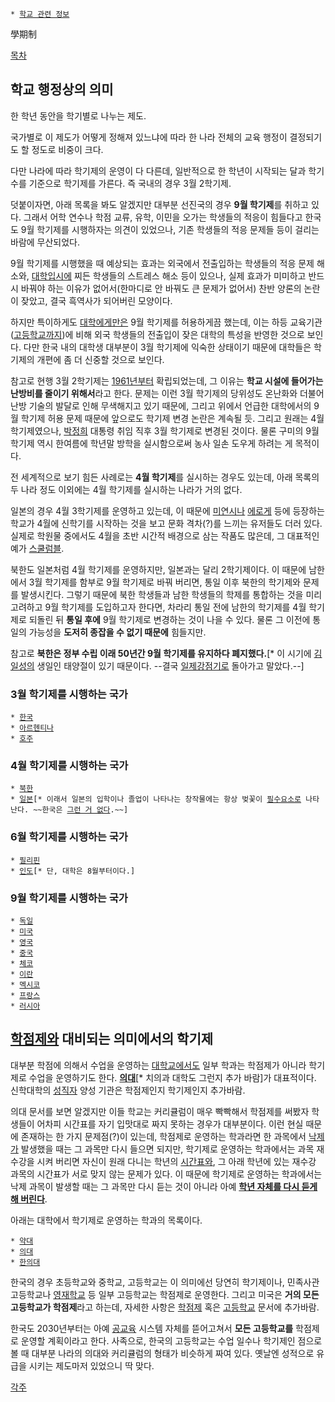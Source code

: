  * [[학교 관련 정보]]

學期制

[[목차]]
== 학교 행정상의 의미 ==
한 학년 동안을 학기별로 나누는 제도.

국가별로 이 제도가 어떻게 정해져 있느냐에 따라 한 나라 전체의 교육 행정이 결정되기도 할 정도로 비중이 크다.

다만 나라에 따라 학기제의 운영이 다 다른데, 일반적으로 한 학년이 시작되는 달과 학기 수를 기준으로 학기제를 가른다. 즉 국내의 경우 3월 2학기제.

덧붙이자면, 아래 목록을 봐도 알겠지만 대부분 선진국의 경우 '''9월 학기제'''를 취하고 있다. 그래서 어학 연수나 학점 교류, 유학, 이민을 오가는 학생들의 적응이 힘들다고 한국도 9월 학기제를 시행하자는 의견이 있었으나, 기존 학생들의 적응 문제들 등이 걸리는 바람에 무산되었다.

9월 학기제를 시행했을 때 예상되는 효과는 외국에서 전출입하는 학생들의 적응 문제 해소와, [[대학입시]]에 찌든 학생들의 스트레스 해소 등이 있으나, 실제 효과가 미미하고 반드시 바꿔야 하는 이유가 없어서(한마디로 안 바꿔도 큰 문제가 없어서) 찬반 양론의 논란이 잦았고, 결국 흑역사가 되어버린 모양이다.

하지만 특이하게도 [[대학]]에게만은 9월 학기제를 허용하게끔 했는데, 이는 하등 교육기관([[고등학교]]까지)에 비해 외국 학생들의 전출입이 잦은 대학의 특성을 반영한 것으로 보인다. 다만 한국 내의 대학생 대부분이 3월 학기제에 익숙한 상태이기 때문에 대학들은 학기제의 개편에 좀 더 신중할 것으로 보인다.

참고로 현행 3월 2학기제는 [[1961년]]부터 확립되었는데, 그 이유는 '''학교 시설에 들어가는 난방비를 줄이기 위해서'''라고 한다. 문제는 이런 3월 학기제의 당위성도 온난화와 더불어 난방 기술의 발달로 인해 무색해지고 있기 때문에, 그리고 위에서 언급한 대학에서의 9월 학기제 허용 문제 때문에 앞으로도 학기제 변경 논란은 계속될 듯. 그리고 원래는 4월 학기제였으나, [[박정희]] 대통령 취임 직후 3월 학기제로 변경된 것이다. 물론 구미의 9월 학기제 역시 한여름에 학년말 방학을 실시함으로써 농사 일손 도우게 하려는 게 목적이다.

전 세계적으로 보기 힘든 사례로는 '''4월 학기제'''를 실시하는 경우도 있는데, 아래 목록의 두 나라 정도 이외에는 4월 학기제를 실시하는 나라가 거의 없다.

일본의 경우 4월 3학기제를 운영하고 있는데, 이 때문에 [[미연시]]나 [[에로게]] 등에 등장하는 학교가 4월에 신학기를 시작하는 것을 보고 문화 격차(?)를 느끼는 유저들도 더러 있다. 실제로 학원물 중에서도 4월을 초반 시간적 배경으로 삼는 작품도 많은데, 그 대표적인 예가 [[스쿨럼블]].

북한도 일본처럼 4월 학기제를 운영하지만, 일본과는 달리 2학기제이다. 이 때문에 남한에서 3월 학기제를 함부로 9월 학기제로 바꿔 버리면, 통일 이후 북한의 학기제와 문제를 발생시킨다. 그렇기 때문에 북한 학생들과 남한 학생들의 학제를 통합하는 것을 미리 고려하고 9월 학기제를 도입하고자 한다면, 차라리 통일 전에 남한의 학기제를 4월 학기제로 되돌린 뒤 '''통일 후에''' 9월 학기제로 변경하는 것이 나을 수 있다. 물론 그 이전에 통일의 가능성을 '''도저히 종잡을 수 없기 때문에''' 힘들지만.

참고로 '''북한은 정부 수립 이래 50년간 9월 학기제를 유지하다 폐지했다.'''[* 이 시기에 [[김일성]]의 생일인 태양절이 있기 때문이다. --결국 [[일제강점기]]로 돌아가고 말았다.--] 
=== 3월 학기제를 시행하는 국가 ===
 * [[한국]]
 * [[아르헨티나]]
 * [[호주]]

=== 4월 학기제를 시행하는 국가 ===
 * [[북한]]
 * [[일본]][* 이래서 일본의 입학이나 졸업이 나타나는 창작물에는 항상 벚꽃이 [[필수요소]]로 나타난다. ~~한국은 [[그런 거 없다]].~~]

=== 6월 학기제를 시행하는 국가 ===
 * [[필리핀]]
 * [[인도]][* 단, 대학은 8월부터이다.]

=== 9월 학기제를 시행하는 국가 ===
 * [[독일]]
 * [[미국]]
 * [[영국]]
 * [[중국]]
 * [[체코]]
 * [[이란]]
 * [[멕시코]]
 * [[프랑스]]
 * [[러시아]]

== [[학점제]]와 대비되는 의미에서의 학기제 ==
대부분 학점에 의해서 수업을 운영하는 [[대학교]]에서도 일부 학과는 학점제가 아니라 학기제로 수업을 운영하기도 한다. '''[[의대]]'''[* 치의과 대학도 그런지 추가 바람]가 대표적이다. 신학대학의 [[성직자]] 양성 기관은 학점제인지 학기제인지 추가바람.

의대 문서를 보면 알겠지만 이들 학교는 커리큘럼이 매우 빡빡해서 학점제를 써봤자 학생들이 어차피 시간표를 자기 입맛대로 짜지 못하는 경우가 대부분이다. 이런 현실 때문에 존재하는 한 가지 문제점(?)이 있는데, 학점제로 운영하는 학과라면 한 과목에서 [[낙제]]가 발생했을 때는 그 과목만 다시 들으면 되지만, 학기제로 운영하는 학과에서는 과목 재수강을 시켜 버리면 자신이 원래 다니는 학년의 [[시간표]]와, 그 아래 학년에 있는 재수강 과목의 시간표가 서로 맞지 않는 문제가 있다. 이 때문에 학기제로 운영하는 학과에서는 낙제 과목이 발생할 때는 그 과목만 다시 듣는 것이 아니라 아예 [[유급|'''학년 자체를 다시 듣게 해 버린다''']].

아래는 대학에서 학기제로 운영하는 학과의 목록이다.
 * [[약대]]
 * [[의대]]
 * [[한의대]]

한국의 경우 초등학교와 중학교, 고등학교는 이 의미에선 당연히 학기제이나, 민족사관고등학교나 [[영재학교]] 등 일부 고등학교는 학점제로 운영한다. 그리고 미국은 '''거의 모든 고등학교가 학점제'''라고 하는데, 자세한 사항은 [[학점제]] 혹은 [[고등학교]] 문서에 추가바람.

한국도 2030년부터는 아예 [[공교육]] 시스템 자체를 뜯어고쳐서 '''모든 고등학교를''' 학점제로 운영할 계획이라고 한다. 사족으로, 한국의 고등학교는 수업 일수나 학기제인 점으로 볼 때 대부분 나라의 의대와 커리큘럼의 형태가 비슷하게 짜여 있다. 옛날엔 성적으로 유급을 시키는 제도마저 있었으니 딱 맞다.

[[각주]]

